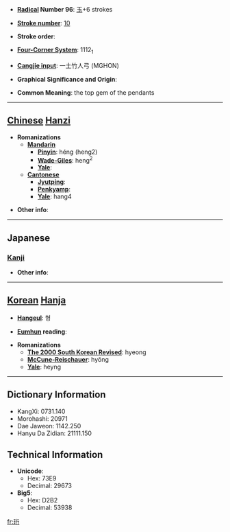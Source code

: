 * '''[[Wiktionary:Chinese radical index| Radical]] Number 96''': [[Wiktionary:Chinese radical index 玉|玉]]+6 strokes

* '''[[Wiktionary:Chinese total strokes index|Stroke number]]''': [[Wiktionary:Chinese total strokes index 10|10]]

* '''Stroke order''': 

* '''[[Wiktionary:Chinese four corner index|Four-Corner System]]''': 1112<sub>1</sub>

* '''[[Wiktionary:Chinese Cangjie index|Cangjie input]]''': 一土竹人弓 (MGHON)

* '''Graphical Significance and Origin''': 

* '''Common Meaning''': the top gem of the pendants

----

== [[Chinese]] [[Hanzi]] ==

* '''Romanizations'''
** '''[[Mandarin]]'''
*** '''[[Pinyin]]''': héng (heng2)
*** '''[[Wade-Giles]]''': heng<sup>2</sup>
*** '''[[Yale]]''': 
** '''[[Cantonese]]'''
*** '''[[Jyutping]]''':
*** '''[[Penkyamp]]''': 
*** '''[[Yale]]''': hang4

* '''Other info''': 

----

==Japanese==
===[[Kanji]]===
{{kanji|on readings=[[こう]] (kō), [[ぎょう]] (gyō)
|kun readings=
}}

* '''Other info''':  

----

== [[Korean]] [[Hanja]] ==

* '''[[Hangeul]]''': 형

* '''[[Eumhun]] reading''': 

* '''Romanizations'''
** '''[[The 2000 South Korean Revised Romanization|The 2000 South Korean Revised]]''': hyeong
** '''[[McCune-Reischauer]]''': hyŏng
** '''[[Yale]]''': heyng

----

== Dictionary Information ==

* KangXi: 0731.140
* Morohashi: 20971
* Dae Jaweon: 1142.250
* Hanyu Da Zidian: 21111.150

== Technical Information ==

* '''Unicode''':
** Hex: 73E9
** Decimal: 29673
* '''Big5''':
** Hex: D2B2
** Decimal: 53938

[[fr:珩]]